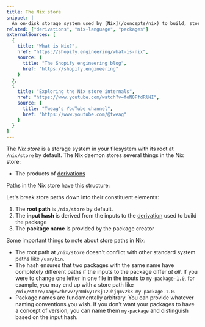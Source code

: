 ```yaml
---
title: The Nix store
snippet: |
  An on-disk storage system used by [Nix](/concepts/nix) to build, store, and cache [packages](/concepts/packages) and other artifacts
related: ["derivations", "nix-language", "packages"]
externalSources: [
  {
    title: "What is Nix?",
    href: "https://shopify.engineering/what-is-nix",
    source: {
      title: "The Shopify engineering blog",
      href: "https://shopify.engineering"
    }
  },
  {
    title: "Exploring the Nix store internals",
    href: "https://www.youtube.com/watch?v=foN0PfdRlNI",
    source: {
      title: "Tweag's YouTube channel",
      href: "https://www.youtube.com/@tweag"
    }
  }
]
---
```


The *Nix store* is a storage system in your filesystem with its root at `/nix/store` by default.
The Nix daemon stores several things in the Nix store:

- The products of [derivations]

Paths in the Nix store have this structure:

<NixStorePath pkg="my-package-1.0" />

Let's break store paths down into their constituent elements:

1. The **root path** is `/nix/store` by default.
2. The **input hash** is derived from the inputs to the [derivation][derivations] used to build the package
3. The **package name** is provided by the package creator

Some important things to note about store paths in Nix:

- The root path at `/nix/store` doesn't conflict with other standard system paths like `/usr/bin`.
- The hash ensures that two packages with the same name have completely different paths if the inputs to the package differ *at all*. If you were to change one letter in one file in the inputs to `my-package-1.0`, for example, you may end up with a store path like `/nix/store/1aq3wchnvv7yn0d6y1r3j129hjqmv2k3-my-package-1.0`.
- Package names are fundamentally arbitrary. You can provide whatever naming conventions you wish. If you don't want your packages to have a concept of version, you can name them `my-package` and distinguish based on the input hash.

[derivations]: /concepts/derivations
